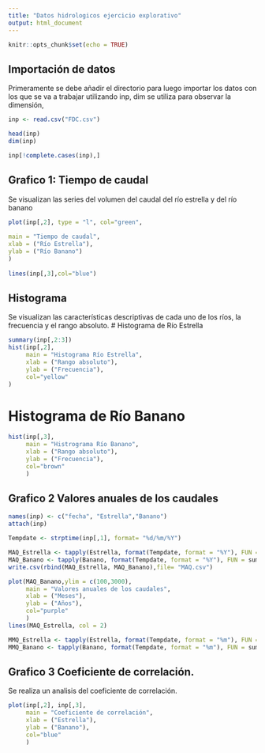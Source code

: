 ```yaml
---
title: "Datos hidrologicos ejercicio explorativo"
output: html_document
---
```


```r
knitr::opts_chunk$set(echo = TRUE)
```

## Importación de datos  
Primeramente se debe añadir el directorio para luego importar los datos con los que se va a trabajar utilizando inp, dim se utiliza para observar la dimensión, 

```r
inp <- read.csv("FDC.csv")

head(inp)
dim(inp)

inp[!complete.cases(inp),]
```

## Grafico 1: Tiempo de caudal

Se visualizan las series del volumen del caudal del río estrella y del río banano
```r
plot(inp[,2], type = "l", col="green",
     
main = "Tiempo de caudal",
xlab = ("Río Estrella"),
ylab = ("Río Banano")
)
 
lines(inp[,3],col="blue")
```  

## Histograma
Se visualizan las características descriptivas de cada uno de los ríos, la frecuencia y el rango absoluto. 
# Histograma de Río Estrella

```r
summary(inp[,2:3])
hist(inp[,2],
     main = "Histograma Río Estrella",
     xlab = ("Rango absoluto"),
     ylab = ("Frecuencia"),
     col="yellow"
)
```  

# Histograma de Río Banano


```r
hist(inp[,3],
     main = "Histrograma Río Banano",
     xlab = ("Rango absoluto"),
     ylab = ("Frecuencia"),
     col="brown"
     )
```   

## Grafico 2 Valores anuales de los caudales

```r
names(inp) <- c("fecha", "Estrella","Banano")
attach(inp)

Tempdate <- strptime(inp[,1], format= "%d/%m/%Y")

MAQ_Estrella <- tapply(Estrella, format(Tempdate, format = "%Y"), FUN = sum) 
MAQ_Banano <- tapply(Banano, format(Tempdate, format = "%Y"), FUN = sum)
write.csv(rbind(MAQ_Estrella, MAQ_Banano),file= "MAQ.csv")

plot(MAQ_Banano,ylim = c(100,3000),
     main = "Valores anuales de los caudales",
     xlab = ("Meses"),
     ylab = ("Años"),
     col="purple"
     )
lines(MAQ_Estrella, col = 2)

MMQ_Estrella <- tapply(Estrella, format(Tempdate, format = "%m"), FUN = sum)   
MMQ_Banano <- tapply(Banano, format(Tempdate, format = "%m"), FUN = sum) 
```                                

## Grafico 3 Coeficiente de correlación.
Se realiza un analisis del coeficiente de correlación.


```r
plot(inp[,2], inp[,3],
     main = "Coeficiente de correlación",
     xlab = ("Estrella"),
     ylab = ("Banano"),
     col="blue"
     )
```   
